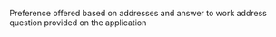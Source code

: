 Preference offered based on addresses and answer to work address question provided on the application
